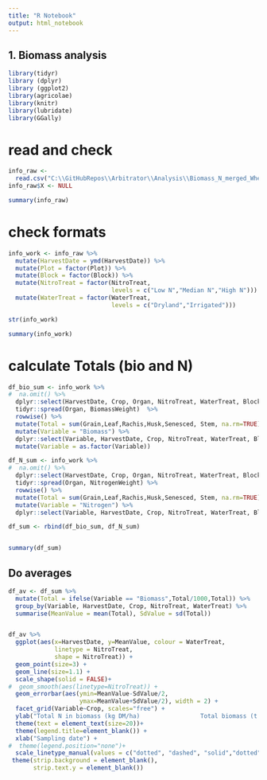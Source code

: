 ```yaml
---
title: "R Notebook"
output: html_notebook
---
```


## 1. Biomass analysis

```r
library(tidyr)
library (dplyr)
library (ggplot2)
library(agricolae)
library(knitr)
library(lubridate)
library(GGally)
```


# read and check
```r
info_raw <- 
  read.csv("C:\\GitHubRepos\\Arbitrator\\Analysis\\Biomass_N_merged_WheatMaize.csv")
info_raw$X <- NULL

summary(info_raw)

```

# check formats
```r
info_work <- info_raw %>%
  mutate(HarvestDate = ymd(HarvestDate)) %>%
  mutate(Plot = factor(Plot)) %>%
  mutate(Block = factor(Block)) %>%
  mutate(NitroTreat = factor(NitroTreat, 
                             levels = c("Low N","Median N","High N"))) %>%
  mutate(WaterTreat = factor(WaterTreat, 
                             levels = c("Dryland","Irrigated")))

str(info_work)
```

```r
summary(info_work)
```

# calculate Totals (bio and N)

```r

df_bio_sum <- info_work %>% 
#  na.omit() %>%
  dplyr::select(HarvestDate, Crop, Organ, NitroTreat, WaterTreat, Block,BiomassWeight) %>%
  tidyr::spread(Organ, BiomassWeight)  %>%
  rowwise() %>%
  mutate(Total = sum(Grain,Leaf,Rachis,Husk,Senesced, Stem, na.rm=TRUE)) %>% 
  mutate(Variable = "Biomass") %>%
  dplyr::select(Variable, HarvestDate, Crop, NitroTreat, WaterTreat, Block, Total) %>%
  mutate(Variable = as.factor(Variable))

df_N_sum <- info_work %>% 
#  na.omit() %>%
  dplyr::select(HarvestDate, Crop, Organ, NitroTreat, WaterTreat, Block,NitrogenWeight) %>%
  tidyr::spread(Organ, NitrogenWeight) %>%
  rowwise() %>%
  mutate(Total = sum(Grain,Leaf,Rachis,Husk,Senesced, Stem, na.rm=TRUE)) %>% 
  mutate(Variable = "Nitrogen") %>%
  dplyr::select(Variable, HarvestDate, Crop, NitroTreat, WaterTreat, Block, Total)

df_sum <- rbind(df_bio_sum, df_N_sum)


summary(df_sum)

```

## Do averages

```r
df_av <- df_sum %>%
  mutate(Total = ifelse(Variable == "Biomass",Total/1000,Total)) %>%
  group_by(Variable, HarvestDate, Crop, NitroTreat, WaterTreat) %>%
  summarise(MeanValue = mean(Total), SdValue = sd(Total))


df_av %>%
  ggplot(aes(x=HarvestDate, y=MeanValue, colour = WaterTreat,
             linetype = NitroTreat,
             shape = NitroTreat)) +
  geom_point(size=3) +
  geom_line(size=1.1) +
  scale_shape(solid = FALSE)+
#  geom_smooth(aes(linetype=NitroTreat)) +
  geom_errorbar(aes(ymin=MeanValue-SdValue/2,
                    ymax=MeanValue+SdValue/2), width = 2) +
  facet_grid(Variable~Crop, scales="free") +
  ylab("Total N in biomass (kg DM/ha)                 Total biomass (t N/ha)") +
  theme(text = element_text(size=20))+
  theme(legend.title=element_blank()) +
  xlab("Sampling date") +
#  theme(legend.position="none")+
  scale_linetype_manual(values = c("dotted", "dashed", "solid","dotted", "dashed", "solid")) + 
 theme(strip.background = element_blank(),
       strip.text.y = element_blank())


```

